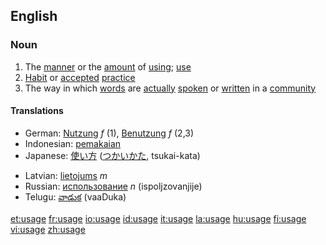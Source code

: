 ==English==
===Noun===
{{en-noun}}

# The [[manner]] or the [[amount]] of [[using]]; [[use]]
# [[Habit]] or [[accepted]] [[practice]]
# The way in which [[word]]s are [[actually]] [[spoken]] or [[written]] in a [[community]]

====Translations====
{{rfc-trans}}
{{top}}
*German: [[Nutzung]] ''f'' (1), [[Benutzung]] ''f'' (2,3)
*Indonesian: [[pakai|pemakaian]]
*Japanese: [[使い方]] ([[つかいかた]], tsukai-kata)
{{mid}}
*Latvian: [[lietojums]] ''m''
*Russian: [[использование]] ''n'' (ispoljzovanjije)
*Telugu: [[వాడుక]] (vaaDuka)
{{bottom}}

[[et:usage]]
[[fr:usage]]
[[io:usage]]
[[id:usage]]
[[it:usage]]
[[la:usage]]
[[hu:usage]]
[[fi:usage]]
[[vi:usage]]
[[zh:usage]]